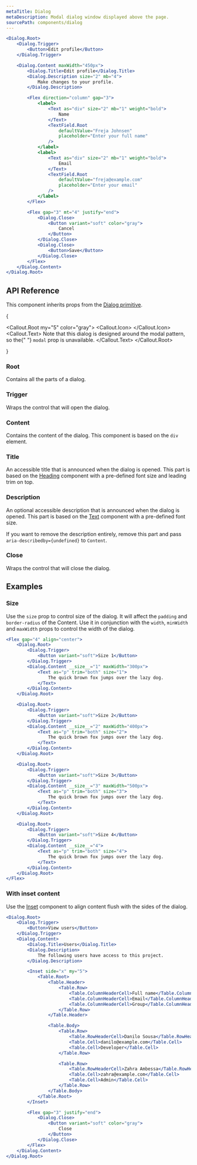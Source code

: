 ```yaml
---
metaTitle: Dialog
metaDescription: Modal dialog window displayed above the page.
sourcePath: components/dialog
---
```


```jsx live=true
<Dialog.Root>
	<Dialog.Trigger>
		<Button>Edit profile</Button>
	</Dialog.Trigger>

	<Dialog.Content maxWidth="450px">
		<Dialog.Title>Edit profile</Dialog.Title>
		<Dialog.Description size="2" mb="4">
			Make changes to your profile.
		</Dialog.Description>

		<Flex direction="column" gap="3">
			<label>
				<Text as="div" size="2" mb="1" weight="bold">
					Name
				</Text>
				<TextField.Root
					defaultValue="Freja Johnsen"
					placeholder="Enter your full name"
				/>
			</label>
			<label>
				<Text as="div" size="2" mb="1" weight="bold">
					Email
				</Text>
				<TextField.Root
					defaultValue="freja@example.com"
					placeholder="Enter your email"
				/>
			</label>
		</Flex>

		<Flex gap="3" mt="4" justify="end">
			<Dialog.Close>
				<Button variant="soft" color="gray">
					Cancel
				</Button>
			</Dialog.Close>
			<Dialog.Close>
				<Button>Save</Button>
			</Dialog.Close>
		</Flex>
	</Dialog.Content>
</Dialog.Root>
```

## API Reference

This component inherits props from the [Dialog primitive](/peoples/docs/components/dialog).

{

<Callout.Root my="5" color="gray">
	<Callout.Icon>
		<InfoCircledIcon />
	</Callout.Icon>
	<Callout.Text>
		Note that this dialog is designed around the modal pattern, so the{" "}
		<Code>modal</Code> prop is unavailable.
	</Callout.Text>
</Callout.Root>

}

### Root

Contains all the parts of a dialog.

### Trigger

Wraps the control that will open the dialog.

### Content

Contains the content of the dialog. This component is based on the `div` element.

<ThemesPropsTable defs="dialogContentPropDefs" />

### Title

An accessible title that is announced when the dialog is opened. This part is based on the [Heading](/research/docs/components/heading) component with a pre-defined font size and leading trim on top.

### Description

An optional accessible description that is announced when the dialog is opened. This part is based on the [Text](/research/docs/components/text) component with a pre-defined font size.

If you want to remove the description entirely, remove this part and pass `aria-describedby={undefined}` to `Content`.

### Close

Wraps the control that will close the dialog.

## Examples

### Size

Use the `size` prop to control size of the dialog. It will affect the `padding` and `border-radius` of the Content.
Use it in conjunction with the `width`, `minWidth` and `maxWidth` props to control the width of the dialog.

```jsx live=true line=6,17,28,39
<Flex gap="4" align="center">
	<Dialog.Root>
		<Dialog.Trigger>
			<Button variant="soft">Size 1</Button>
		</Dialog.Trigger>
		<Dialog.Content __size__="1" maxWidth="300px">
			<Text as="p" trim="both" size="1">
				The quick brown fox jumps over the lazy dog.
			</Text>
		</Dialog.Content>
	</Dialog.Root>

	<Dialog.Root>
		<Dialog.Trigger>
			<Button variant="soft">Size 2</Button>
		</Dialog.Trigger>
		<Dialog.Content __size__="2" maxWidth="400px">
			<Text as="p" trim="both" size="2">
				The quick brown fox jumps over the lazy dog.
			</Text>
		</Dialog.Content>
	</Dialog.Root>

	<Dialog.Root>
		<Dialog.Trigger>
			<Button variant="soft">Size 3</Button>
		</Dialog.Trigger>
		<Dialog.Content __size__="3" maxWidth="500px">
			<Text as="p" trim="both" size="3">
				The quick brown fox jumps over the lazy dog.
			</Text>
		</Dialog.Content>
	</Dialog.Root>

	<Dialog.Root>
		<Dialog.Trigger>
			<Button variant="soft">Size 4</Button>
		</Dialog.Trigger>
		<Dialog.Content __size__="4">
			<Text as="p" trim="both" size="4">
				The quick brown fox jumps over the lazy dog.
			</Text>
		</Dialog.Content>
	</Dialog.Root>
</Flex>
```

### With inset content

Use the [Inset](/research/docs/components/inset) component to align content flush with the sides of the dialog.

```jsx live=true
<Dialog.Root>
	<Dialog.Trigger>
		<Button>View users</Button>
	</Dialog.Trigger>
	<Dialog.Content>
		<Dialog.Title>Users</Dialog.Title>
		<Dialog.Description>
			The following users have access to this project.
		</Dialog.Description>

		<Inset side="x" my="5">
			<Table.Root>
				<Table.Header>
					<Table.Row>
						<Table.ColumnHeaderCell>Full name</Table.ColumnHeaderCell>
						<Table.ColumnHeaderCell>Email</Table.ColumnHeaderCell>
						<Table.ColumnHeaderCell>Group</Table.ColumnHeaderCell>
					</Table.Row>
				</Table.Header>

				<Table.Body>
					<Table.Row>
						<Table.RowHeaderCell>Danilo Sousa</Table.RowHeaderCell>
						<Table.Cell>danilo@example.com</Table.Cell>
						<Table.Cell>Developer</Table.Cell>
					</Table.Row>

					<Table.Row>
						<Table.RowHeaderCell>Zahra Ambessa</Table.RowHeaderCell>
						<Table.Cell>zahra@example.com</Table.Cell>
						<Table.Cell>Admin</Table.Cell>
					</Table.Row>
				</Table.Body>
			</Table.Root>
		</Inset>

		<Flex gap="3" justify="end">
			<Dialog.Close>
				<Button variant="soft" color="gray">
					Close
				</Button>
			</Dialog.Close>
		</Flex>
	</Dialog.Content>
</Dialog.Root>
```
